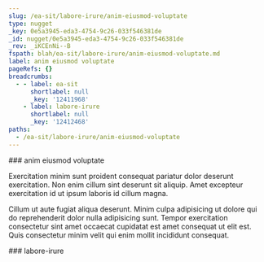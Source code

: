 ```yaml
---
slug: /ea-sit/labore-irure/anim-eiusmod-voluptate
type: nugget
_key: 0e5a3945-eda3-4754-9c26-033f546381de
_id: nugget/0e5a3945-eda3-4754-9c26-033f546381de
_rev: _iKCEnNi--B
fspath: blah/ea-sit/labore-irure/anim-eiusmod-voluptate.md
label: anim eiusmod voluptate
pageRefs: {}
breadcrumbs:
  - - label: ea-sit
      shortlabel: null
      _key: '12411968'
    - label: labore-irure
      shortlabel: null
      _key: '12412468'
paths:
  - /ea-sit/labore-irure/anim-eiusmod-voluptate
---
```


<NuggetArea>
<Nugget slug="/ea-sit/labore-irure/anim-eiusmod-voluptate" type="nugget" _key="0e5a3945-eda3-4754-9c26-033f546381de" _id="nugget/0e5a3945-eda3-4754-9c26-033f546381de" _rev="_iKCEnNi--B" fspath="blah/ea-sit/labore-irure/anim-eiusmod-voluptate.md" label="anim eiusmod voluptate" paths="/ea-sit/labore-irure/anim-eiusmod-voluptate">
<NuggetBody>
### anim eiusmod voluptate

Exercitation minim sunt proident consequat pariatur dolor deserunt exercitation. Non enim cillum sint deserunt sit aliquip. Amet excepteur exercitation id ut ipsum laboris id cillum magna.

Cillum ut aute fugiat aliqua deserunt. Minim culpa adipisicing ut dolore qui do reprehenderit dolor nulla adipisicing sunt. Tempor exercitation consectetur sint amet occaecat cupidatat est amet consequat ut elit est. Quis consectetur minim velit qui enim mollit incididunt consequat.

</NuggetBody>
<Breadcrumbs>
<Crumbs>
<Crumb _key="12411968" label="ea-sit" /><Crumb _key="12412468" label="labore-irure" />
</Crumbs>
</Breadcrumbs>
</Nugget>

<NuggetsInbound>
</NuggetsInbound>
<NuggetsOutbound>
</NuggetsOutbound>
</NuggetArea>
<PassagesInbound>
<Passage direction="inbound" type="passage" _key="12412468" _id="passage/12412468" _rev="_iKCEnNe--A" label="labore-irure" passage="labore-irure" fspath="blah/ea-sit/labore-irure" paths="/ea-sit/labore-irure" slug="/ea-sit/labore-irure">
<NuggetBody>
### labore-irure

</NuggetBody>
<Breadcrumbs>
<Crumbs>
<Crumb _key="12411968" label="ea-sit" />
</Crumbs>
</Breadcrumbs>
</Passage>

</PassagesInbound>
<PassagesOutbound>
</PassagesOutbound>